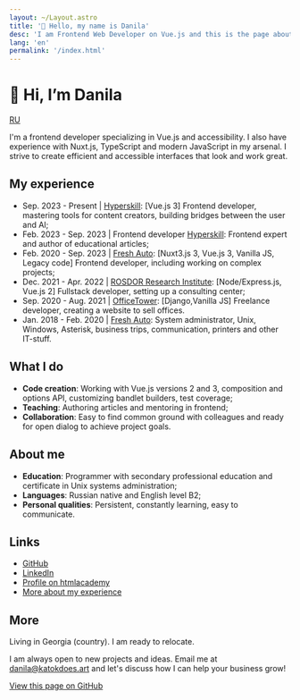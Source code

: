 ```yaml
---
layout: ~/Layout.astro
title: '👋 Hello, my name is Danila'
desc: 'I am Frontend Web Developer on Vue.js and this is the page about me, my work, projects, and other stuff'
lang: 'en'
permalink: '/index.html'
---
```

# 👋 Hi, I’m Danila

[RU](/ru)

I'm a frontend developer specializing in Vue.js and accessibility. I also have experience with Nuxt.js, TypeScript and modern JavaScript in my arsenal. I strive to create efficient and accessible interfaces that look and work great.

## My experience

- Sep. 2023 - Present | [Hyperskill](https://hyperskill.org/): [Vue.js 3] Frontend developer, mastering tools for content creators, building bridges between the user and AI;
- Feb. 2023 - Sep. 2023		| Frontend developer [Hyperskill](https://hyperskill.org/): Frontend expert and author of educational articles;
- Feb. 2020 - Sep. 2023   | [Fresh Auto](https://freshauto.ru/): [Nuxt3.js 3, Vue.js 3, Vanilla JS, Legacy code] Frontend developer, including working on complex projects;
- Dec. 2021 - Apr. 2022 | [ROSDOR Research Institute](https://consult.rosdorspk.ru/): [Node/Express.js, Vue.js 2] Fullstack developer, setting up a consulting center;
- Sep. 2020 - Aug. 2021 | [OfficeTower](https://officetower.ru/): [Django,Vanilla JS] Freelance developer, creating a website to sell offices.
- Jan. 2018 - Feb. 2020 | [Fresh Auto](https://freshauto.ru/): System administrator, Unix, Windows, Asterisk, business trips, communication, printers and other IT-stuff.

## What I do

- **Code creation**: Working with Vue.js versions 2 and 3, composition and options API, customizing bandlet builders, test coverage;
- **Teaching**: Authoring articles and mentoring in frontend;
- **Collaboration**: Easy to find common ground with colleagues and ready for open dialog to achieve project goals.

## About me

- **Education**: Programmer with secondary professional education and certificate in Unix systems administration;
- **Languages**: Russian native and English level B2;
- **Personal qualities**: Persistent, constantly learning, easy to communicate.

## Links

- [GitHub](https://github.com/katokdoescode)
- [LinkedIn](https://www.linkedin.com/in/bdanila/)
- [Profile on htmlacademy](https://htmlacademy.ru/profile/katok)
- [More about my experience](/experience)

## More

Living in Georgia (country). I am ready to relocate.

I am always open to new projects and ideas. Email me at [danila@katokdoes.art](mailto:danila@katokdoes.art) and let's discuss how I can help your business grow!

[View this page on GitHub](https://github.com/katokdoescode/katokdoes.art)
